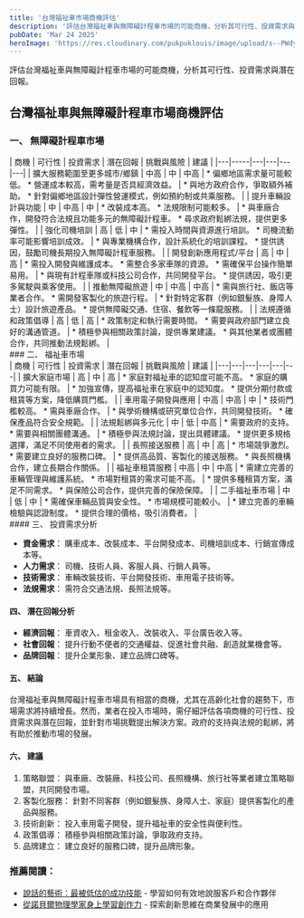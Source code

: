 ```yaml
---
title: '台灣福祉車市場商機評估'
description: '評估台灣福祉車與無障礙計程車市場的可能商機，分析其可行性、投資需求與潛在回報。'
pubDate: 'Mar 24 2025'
heroImage: 'https://res.cloudinary.com/pukpuklouis/image/upload/s--PWdyL9Ta--/c_scale,w_1280/v1742754195/blog_images/accessible-transportation-elderly-man-taiwan-_lw2l1c.avif'
---
```

評估台灣福祉車與無障礙計程車市場的可能商機，分析其可行性、投資需求與潛在回報。

## 台灣福祉車與無障礙計程車市場商機評估

### 一、 無障礙計程車市場
<div class="whitespace-normal">
| 商機 | 可行性 | 投資需求 | 潛在回報 | 挑戰與風險 | 建議 |
|---|-----|---|---|---|---|
| 擴大服務範圍至更多城市/鄉鎮 | 中高 | 中 | 中高 |  *   偏鄉地區需求量可能較低。 * 營運成本較高，需考量是否具經濟效益。 |  *   與地方政府合作，爭取額外補助。  *   針對偏鄉地區設計彈性營運模式，例如預約制或共乘服務。 |
| 提升車輛設計與功能 | 中 | 中高 | 中 |  *   改裝成本高。  *   法規限制可能較多。 |  *   與車廠合作，開發符合法規且功能多元的無障礙計程車。  *   尋求政府鬆綁法規，提供更多彈性。 |
| 強化司機培訓 | 高 | 低 | 中 |  *   需投入時間與資源進行培訓。  *   司機流動率可能影響培訓成效。 |  *   與專業機構合作，設計系統化的培訓課程。  *   提供誘因，鼓勵司機長期投入無障礙計程車服務。 |
| 開發創新應用程式/平台 | 高 | 中 | 高 |  *   需投入開發與維護成本。  *   需整合多家車隊的資源。  *   需確保平台操作簡單易用。 |  *   與現有計程車隊或科技公司合作，共同開發平台。  *   提供誘因，吸引更多駕駛與乘客使用。 |
| 推動無障礙旅遊 | 中 | 中高 | 中高 |  *   需與旅行社、飯店等業者合作。  *   需開發客製化的旅遊行程。 |  *   針對特定客群（例如銀髮族、身障人士）設計旅遊產品。  *   提供無障礙交通、住宿、餐飲等一條龍服務。 |
| 法規遵循和政策倡導 | 高 | 低 | 高 |  *   政策制定和執行需要時間。  *   需要與政府部門建立良好的溝通管道。 |  *   積極參與相關政策討論，提供專業建議。  *   與其他業者或團體合作，共同推動法規鬆綁。 |
</div>
### 二、 福祉車市場
<div class="whitespace-normal">
| 商機 | 可行性 | 投資需求 | 潛在回報 | 挑戰與風險 | 建議 |
|---|---|---|---|---|---|
| 擴大家庭市場 | 高 | 中 | 高 |  *   家庭對福祉車的認知度可能不高。  *   家庭的購買力可能有限。 |  *   加強宣傳，提高福祉車在家庭中的認知度。  *   提供分期付款或租賃等方案，降低購買門檻。 |
| 車用電子開發與應用 | 中高 | 中高 | 中 |  *   技術門檻較高。  *   需與車廠合作。 |  *   與學術機構或研究單位合作，共同開發技術。  *   確保產品符合安全規範。 |
| 法規鬆綁與多元化 | 中 | 低 | 中高 |  *   需要政府的支持。  *   需要與相關團體溝通。 |  *   積極參與法規討論，提出具體建議。  *   提供更多規格選擇，滿足不同使用者的需求。 |
| 長照接送服務 | 高 | 中 | 高 |  *   市場競爭激烈。  *   需要建立良好的服務口碑。 |  *   提供高品質、客製化的接送服務。  *   與長照機構合作，建立長期合作關係。 |
| 福祉車租賃服務 | 中高 | 中 | 中高 |  *   需建立完善的車輛管理與維護系統。  *   市場對租賃的需求可能不高。 |  *   提供多種租賃方案，滿足不同需求。  *   與保險公司合作，提供完善的保險保障。 |
| 二手福祉車市場 | 中 | 低 | 中 |  *   需確保車輛品質與安全性。  *   市場規模可能較小。 |  *   建立完善的車輛檢驗與認證制度。  *   提供合理的價格，吸引消費者。 |
</div>
#### 三、 投資需求分析

- **資金需求**： 購車成本、改裝成本、平台開發成本、司機培訓成本、行銷宣傳成本等。
- **人力需求**： 司機、技術人員、客服人員、行銷人員等。
- **技術需求**： 車輛改裝技術、平台開發技術、車用電子技術等。
- **法規需求**： 需符合交通法規、長照法規等。

#### 四、 潛在回報分析

- **經濟回報**： 車資收入、租金收入、改裝收入、平台廣告收入等。
- **社會回報**： 提升行動不便者的交通權益、促進社會共融、創造就業機會等。
- **品牌回報**： 提升企業形象、建立品牌口碑等。

#### 五、 結論

台灣福祉車與無障礙計程車市場具有相當的商機，尤其在高齡化社會的趨勢下，市場需求將持續增長。然而，業者在投入市場時，需仔細評估各項商機的可行性、投資需求與潛在回報，並針對市場挑戰提出解決方案。政府的支持與法規的鬆綁，將有助於推動市場的發展。

#### 六、 建議

1.  策略聯盟： 與車廠、改裝廠、科技公司、長照機構、旅行社等業者建立策略聯盟，共同開發市場。
2.  客製化服務： 針對不同客群（例如銀髮族、身障人士、家庭）提供客製化的產品與服務。
3.  技術創新： 投入車用電子開發，提升福祉車的安全性與便利性。
4.  政策倡導： 積極參與相關政策討論，爭取政府支持。
5.  品牌建立： 建立良好的服務口碑，提升品牌形象。


### 推薦閱讀：
- [說話的藝術：最被低估的成功技能](/blog/the-art-of-persuasion-most-underrated-skill-for-success) - 學習如何有效地說服客戶和合作夥伴
- [從諾貝爾物理學家身上學習創作力](/blog/learning-creativity-from-nobel-physicist) - 探索創新思維在商業發展中的應用

